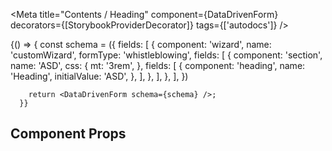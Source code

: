 
<Meta
  title="Contents / Heading"
  component={DataDrivenForm}
  decorators={[StorybookProviderDecorator]}
  tags={['autodocs']}
/>

<Canvas>
  <Story name="Heading">
    {() => {
        const schema = ({
          fields: [
            {
              component: 'wizard',
              name: 'customWizard',
              formType: 'whistleblowing',
              fields: [
                {
                  component: 'section',
                  name: 'ASD',
                  css: {
                    mt: '3rem',
                  },
                  fields: [
                    {
                      component: 'heading',
                      name: 'Heading',
                      initialValue: 'ASD',
                    },
                  ],
                },
              ],
            },
          ],
        })

        return <DataDrivenForm schema={schema} />;
      }}
  </Story>
</Canvas>

## Component Props

<ArgsTable of={Heading} />
